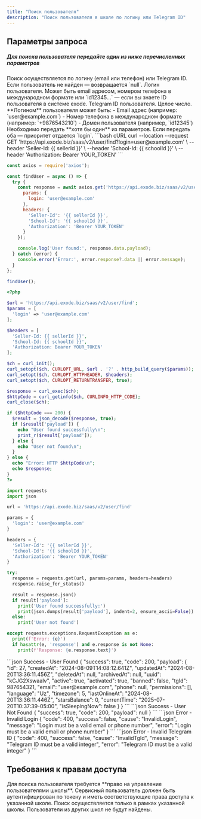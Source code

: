 ```yaml
---
title: "Поиск пользователя"
description: "Поиск пользователя в школе по логину или Telegram ID"
---
```



<HeaderParamFields/>

## Параметры запроса

##### Для поиска пользователя передайте один из ниже перечисленных параметров

<Info>
  Поиск осуществляется по логину (email или телефон) или Telegram ID. Если пользователь не найден — возвращается `null`.
</Info>

<ParamField query="login" type="string" required={false}>
  Логин пользователя. Может быть email адресом, номером телефона в международном формате или `id12345...` — если вы знаете ID пользователя в системе exode.
</ParamField>

<ParamField query="tgId" type="integer" required={false}>
  Telegram ID пользователя. Целое число.
</ParamField>

<Info>
  **Логином** пользователя может быть:
  - Email адрес (например: `user@example.com`)
  - Номер телефона в международном формате (например: `+9876543210`)
  - Домен пользователя (например, `id12345`)
</Info>

<Warning>
  Необходимо передать **хотя бы один** из параметров. Если передать оба — приоритет отдается `login`.
</Warning>

<RequestExample>
```bash cURL
curl --location --request GET 'https://api.exode.biz/saas/v2/user/find?login=user@example.com' \
  --header 'Seller-Id: {{ sellerId }}' \
  --header 'School-Id: {{ schoolId }}' \
  --header 'Authorization: Bearer YOUR_TOKEN'
```

```javascript Node.js
const axios = require('axios');

const findUser = async () => {
  try {
    const response = await axios.get('https://api.exode.biz/saas/v2/user/find', {
      params: {
        login: 'user@example.com'
      },
      headers: {
        'Seller-Id': '{{ sellerId }}',
        'School-Id': '{{ schoolId }}',
        'Authorization': 'Bearer YOUR_TOKEN'
      }
    });

    console.log('User found:', response.data.payload);
  } catch (error) {
    console.error('Error:', error.response?.data || error.message);
  }
};

findUser();
```

```php PHP
<?php

$url = 'https://api.exode.biz/saas/v2/user/find';
$params = [
  'login' => 'user@example.com'
];

$headers = [
  'Seller-Id: {{ sellerId }}',
  'School-Id: {{ schoolId }}',
  'Authorization: Bearer YOUR_TOKEN'
];

$ch = curl_init();
curl_setopt($ch, CURLOPT_URL, $url . '?' . http_build_query($params));
curl_setopt($ch, CURLOPT_HTTPHEADER, $headers);
curl_setopt($ch, CURLOPT_RETURNTRANSFER, true);

$response = curl_exec($ch);
$httpCode = curl_getinfo($ch, CURLINFO_HTTP_CODE);
curl_close($ch);

if ($httpCode === 200) {
  $result = json_decode($response, true);
  if ($result['payload']) {
    echo "User found successfully\n";
    print_r($result['payload']);
  } else {
    echo "User not found\n";
  }
} else {
  echo "Error: HTTP $httpCode\n";
  echo $response;
}
?>
```

```python Python
import requests
import json

url = 'https://api.exode.biz/saas/v2/user/find'

params = {
  'login': 'user@example.com'
}

headers = {
  'Seller-Id': '{{ sellerId }}',
  'School-Id': '{{ schoolId }}',
  'Authorization': 'Bearer YOUR_TOKEN'
}

try:
  response = requests.get(url, params=params, headers=headers)
  response.raise_for_status()

  result = response.json()
  if result['payload']:
    print('User found successfully:')
    print(json.dumps(result['payload'], indent=2, ensure_ascii=False))
  else:
    print('User not found')

except requests.exceptions.RequestException as e:
  print(f'Error: {e}')
  if hasattr(e, 'response') and e.response is not None:
    print(f'Response: {e.response.text}')
```
</RequestExample>

<ResponseExample>
```json Success - User Found
{
  "success": true,
  "code": 200,
  "payload": {
    "id": 27,
    "createdAt": "2024-08-09T14:08:12.641Z",
    "updatedAt": "2024-08-20T13:36:11.456Z",
    "deletedAt": null,
    "archivedAt": null,
    "uuid": "kCJG2XswaaIv",
    "active": true,
    "activated": true,
    "banned": false,
    "tgId": 987654321,
    "email": "user@example.com",
    "phone": null,
    "permissions": [],
    "language": "Uz",
    "timezone": 5,
    "lastOnlineAt": "2024-08-20T13:36:11.446Z",
    "starsBalance": 0,
    "currentTime": "2025-07-20T10:37:39-05:00",
    "isSleepingNow": false
  }
}
```
```json Success - User Not Found
{
  "success": true,
  "code": 200,
  "payload": null
}
```
```json Error - Invalid Login
{
  "code": 400,
  "success": false,
  "cause": "InvalidLogin",
  "message": "Login must be a valid email or phone number",
  "error": "Login must be a valid email or phone number"
}
```
```json Error - Invalid Telegram ID
{
  "code": 400,
  "success": false,
  "cause": "InvalidTgId",
  "message": "Telegram ID must be a valid integer",
  "error": "Telegram ID must be a valid integer"
}
```
</ResponseExample>

## Требования к правам доступа

<Check>
Для поиска пользователя требуется **право на управление пользователями школы**.
</Check>

<Warning>
  Сервисный пользователь должен быть аутентифицирован по токену и иметь соответствующие права доступа к указанной
  школе.
</Warning>

<Info>
  Поиск осуществляется только в рамках указанной школы. Пользователи из других школ не будут найдены.
</Info>

